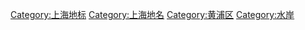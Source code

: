 {{Catmore}}

[[Category:上海地标|Category:上海地标]]
[[Category:上海地名|Category:上海地名]]
[[Category:黄浦区|Category:黄浦区]]
[[Category:水岸|Category:水岸]]